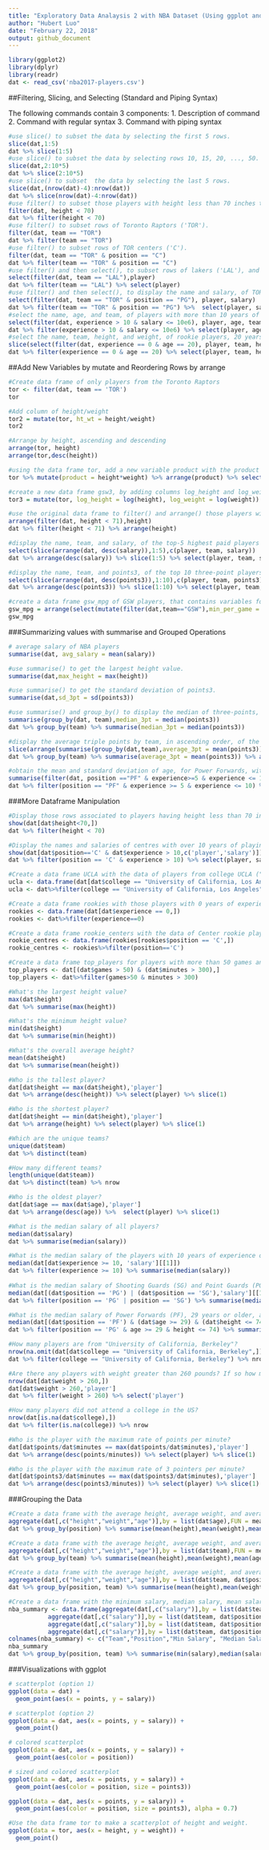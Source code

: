 ```yaml
---
title: "Exploratory Data Analaysis 2 with NBA Dataset (Using ggplot and dplyr)"
author: "Hubert Luo"
date: "February 22, 2018"
output: github_document
---
```


```r
library(ggplot2)
library(dplyr)
library(readr)
dat <- read_csv('nba2017-players.csv')
```

##Filtering, Slicing, and Selecting (Standard and Piping Syntax)

The following commands contain 3 components:
1. Description of command
2. Command with regular syntax
3. Command with piping syntax

```r
#use slice() to subset the data by selecting the first 5 rows.
slice(dat,1:5)
dat %>% slice(1:5)
#use slice() to subset the data by selecting rows 10, 15, 20, ..., 50.
slice(dat,2:10*5)
dat %>% slice(2:10*5)
#use slice() to subset  the data by selecting the last 5 rows.
slice(dat,(nrow(dat)-4):nrow(dat))
dat %>% slice(nrow(dat)-4:nrow(dat))
#use filter() to subset those players with height less than 70 inches tall.
filter(dat, height < 70)
dat %>% filter(height < 70)
#use filter() to subset rows of Toronto Raptors ('TOR').
filter(dat, team == "TOR")
dat %>% filter(team == "TOR")
#use filter() to subset rows of TOR centers ('C').
filter(dat, team == "TOR" & position == "C")
dat %>% filter(team == "TOR" & position == "C")
#use filter() and then select(), to subset rows of lakers ('LAL'), and then display their names.
select(filter(dat, team == "LAL"),player)
dat %>% filter(team == "LAL") %>% select(player)
#use filter() and then select(), to display the name and salary, of TOR point guards
select(filter(dat, team == "TOR" & position == "PG"), player, salary)
dat %>% filter(team == "TOR" & position == "PG") %>%  select(player, salary)
#select the name, age, and team, of players with more than 10 years of experience, making 10 million dollars or less.
select(filter(dat, experience > 10 & salary <= 10e6), player, age, team)
dat %>% filter(experience > 10 & salary <= 10e6) %>% select(player, age, team)
#select the name, team, height, and weight, of rookie players, 20 years old, displaying only the first five occurrences (i.e. rows)
slice(select(filter(dat, experience == 0 & age == 20), player, team, height, weight),1:5)
dat %>% filter(experience == 0 & age == 20) %>% select(player, team, height,weight) %>% slice(1:5)
```

##Add New Variables by mutate and Reordering Rows by arrange

```r
#Create data frame of only players from the Toronto Raptors
tor <- filter(dat, team == 'TOR')
tor

#Add column of height/weight
tor2 = mutate(tor, ht_wt = height/weight)
tor2

#Arrange by height, ascending and descending
arrange(tor, height)
arrange(tor,desc(height))

#using the data frame tor, add a new variable product with the product of height and weight and show the 5 players with lowest product
tor %>% mutate(product = height*weight) %>% arrange(product) %>% select(player,position,product) %>% slice(1:5)

#create a new data frame gsw3, by adding columns log_height and log_weight with the log transformations of height and weight.
tor3 = mutate(tor, log_height = log(height), log_weight = log(weight))

#use the original data frame to filter() and arrange() those players with height less than 71 inches tall, in increasing order.
arrange(filter(dat, height < 71),height)
dat %>% filter(height < 71) %>% arrange(height)

#display the name, team, and salary, of the top-5 highest paid players
select(slice(arrange(dat, desc(salary)),1:5),c(player, team, salary))
dat %>% arrange(desc(salary)) %>% slice(1:5) %>% select(player, team, salary)

#display the name, team, and points3, of the top 10 three-point players
select(slice(arrange(dat, desc(points3)),1:10),c(player, team, points3))
dat %>% arrange(desc(points3)) %>% slice(1:10) %>% select(player, team, points3)

#create a data frame gsw_mpg of GSW players, that contains variables for player name, experience, and min_per_game (minutes per game), sorted by min_per_game (in descending order)
gsw_mpg = arrange(select(mutate(filter(dat,team=="GSW"),min_per_game = minutes/games),c(player, experience, min_per_game)),desc(min_per_game))
gsw_mpg
```

###Summarizing values with summarise and Grouped Operations

```r
# average salary of NBA players
summarise(dat, avg_salary = mean(salary))

#use summarise() to get the largest height value.
summarise(dat,max_height = max(height))

#use summarise() to get the standard deviation of points3.
summarise(dat,sd_3pt = sd(points3))

#use summarise() and group_by() to display the median of three-points, by team.
summarise(group_by(dat, team),median_3pt = median(points3))
dat %>% group_by(team) %>% summarise(median_3pt = median(points3))

#display the average triple points by team, in ascending order, of the bottom-5 teams (worst 3pointer teams)
slice(arrange(summarise(group_by(dat,team),average_3pt = mean(points3)),average_3pt),1:5)
dat %>% group_by(team) %>% summarise(average_3pt = mean(points3)) %>% arrange(average_3pt) %>% slice(1:5)

#obtain the mean and standard deviation of age, for Power Forwards, with 5 and 10 years (including) years of experience.
summarise(filter(dat, position =="PF" & experience>=5 & experience <= 10),average_age = mean(age), sd_age = sd(age))
dat %>% filter(position == "PF" & experience >= 5 & experience <= 10) %>% summarise(average_age = mean(age), sd_age = sd(age))
```

###More Dataframe Manipulation

```r
#Display those rows associated to players having height less than 70 inches tall.
show(dat[dat$height<70,])
dat %>% filter(height < 70)

#Display the names and salaries of centres with over 10 years of playing experience
show(dat[dat$position=='C' & dat$experience > 10,c('player','salary')])
dat %>% filter(position == 'C' & experience > 10) %>% select(player, salary)

#Create a data frame UCLA with the data of players from college UCLA ("University of California, Los Angeles").
ucla <- data.frame(dat[dat$college == "University of California, Los Angeles",])
ucla <- dat%>%filter(college == "University of California, Los Angeles")

#Create a data frame rookies with those players with 0 years of experience.
rookies <- data.frame(dat[dat$experience == 0,])
rookies <- dat%>%filter(experience==0)

#Create a data frame rookie_centers with the data of Center rookie players.
rookie_centres <- data.frame(rookies[rookies$position == 'C',])
rookie_centres <- rookies%>%filter(position=='C')

#Create a data frame top_players for players with more than 50 games and more than 300 minutes played.
top_players <- dat[(dat$games > 50) & (dat$minutes > 300),]
top_players <- dat%>%filter(games>50 & minutes > 300)

#What's the largest height value?
max(dat$height)
dat %>% summarise(max(height))

#What's the minimum height value?
min(dat$height)
dat %>% summarise(min(height))

#What's the overall average height?
mean(dat$height)
dat %>% summarise(mean(height))

#Who is the tallest player?
dat[dat$height == max(dat$height),'player']
dat %>% arrange(desc(height)) %>% select(player) %>% slice(1)

#Who is the shortest player?
dat[dat$height == min(dat$height),'player']
dat %>% arrange(height) %>% select(player) %>% slice(1)

#Which are the unique teams?
unique(dat$team)
dat %>% distinct(team)

#How many different teams?
length(unique(dat$team))
dat %>% distinct(team) %>% nrow

#Who is the oldest player?
dat[dat$age == max(dat$age),'player']
dat %>% arrange(desc(age)) %>%  select(player) %>% slice(1)

#What is the median salary of all players?
median(dat$salary)
dat %>% summarise(median(salary))

#What is the median salary of the players with 10 years of experience or more?
median(dat[dat$experience >= 10, 'salary'][[1]])
dat %>% filter(experience >= 10) %>% summarise(median(salary))
  
#What is the median salary of Shooting Guards (SG) and Point Guards (PG)?
median(dat[(dat$position == 'PG') | (dat$position == 'SG'),'salary'][[1]])
dat %>% filter(position == 'PG' | position == 'SG') %>% summarise(median(salary))

#What is the median salary of Power Forwards (PF), 29 years or older, and 74 inches tall or less?
median(dat[(dat$position == 'PF') & (dat$age >= 29) & (dat$height <= 74),'salary'][[1]])
dat %>% filter(position == 'PG' & age >= 29 & height <= 74) %>% summarise(median(salary))

#How many players are from "University of California, Berkeley"?
nrow(na.omit(dat[dat$college == "University of California, Berkeley",]))
dat %>% filter(college == "University of California, Berkeley") %>% nrow

#Are there any players with weight greater than 260 pounds? If so how many and who are they?
nrow(dat[dat$weight > 260,])
dat[dat$weight > 260,'player']
dat %>% filter(weight > 260) %>% select('player')

#How many players did not attend a college in the US?
nrow(dat[is.na(dat$college),])
dat %>% filter(is.na(college)) %>% nrow

#Who is the player with the maximum rate of points per minute?
dat[dat$points/dat$minutes == max(dat$points/dat$minutes),'player']
dat %>% arrange(desc(points/minutes)) %>% select(player) %>% slice(1)

#Who is the player with the maximum rate of 3 pointers per minute?
dat[dat$points3/dat$minutes == max(dat$points3/dat$minutes),'player']
dat %>% arrange(desc(points3/minutes)) %>% select(player) %>% slice(1)
```

###Grouping the Data

```r
#Create a data frame with the average height, average weight, and average age, grouped by position
aggregate(dat[,c("height","weight","age")],by = list(dat$age),FUN = mean)
dat %>% group_by(position) %>% summarise(mean(height),mean(weight),mean(age))

#Create a data frame with the average height, average weight, and average age, grouped by team
aggregate(dat[,c("height","weight","age")],by = list(dat$team),FUN = mean)
dat %>% group_by(team) %>% summarise(mean(height),mean(weight),mean(age))

#Create a data frame with the average height, average weight, and average age, grouped by team and position.
aggregate(dat[,c("height","weight","age")],by = list(dat$team, dat$position),FUN = mean)
dat %>% group_by(position, team) %>% summarise(mean(height),mean(weight),mean(age))

#Create a data frame with the minimum salary, median salary, mean salary, and maximum salary, grouped by team and position.
nba_summary <- data.frame(aggregate(dat[,c("salary")],by = list(dat$team, dat$position),FUN = min), 
           aggregate(dat[,c("salary")],by = list(dat$team, dat$position),FUN = median),
           aggregate(dat[,c("salary")],by = list(dat$team, dat$position),FUN = mean),
           aggregate(dat[,c("salary")],by = list(dat$team, dat$position),FUN = max))[,c(1,2,3,6,9,12)]
colnames(nba_summary) <- c("Team","Position","Min Salary", "Median Salary", "Mean Salary", "Max Salary")
nba_summary
dat %>% group_by(position, team) %>% summarise(min(salary),median(salary),mean(salary),max(salary))
```

###Visualizations with ggplot

```r
# scatterplot (option 1)
ggplot(data = dat) +
  geom_point(aes(x = points, y = salary))
```

```r
# scatterplot (option 2)
ggplot(data = dat, aes(x = points, y = salary)) +
  geom_point()
```

```r
# colored scatterplot 
ggplot(data = dat, aes(x = points, y = salary)) +
  geom_point(aes(color = position))
```

```r
# sized and colored scatterplot 
ggplot(data = dat, aes(x = points, y = salary)) +
  geom_point(aes(color = position, size = points3))
```

```r
ggplot(data = dat, aes(x = points, y = salary)) +
  geom_point(aes(color = position, size = points3), alpha = 0.7)
```

```r
#Use the data frame tor to make a scatterplot of height and weight.
ggplot(data = tor, aes(x = height, y = weight)) +
  geom_point()
```